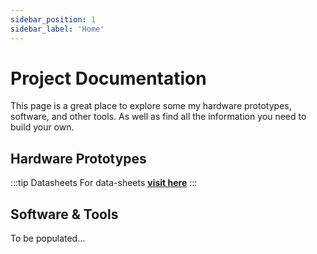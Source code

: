 ```yaml
---
sidebar_position: 1
sidebar_label: 'Home'
---
```


#  Project Documentation

This page is a great place to explore some my hardware prototypes, software, and other tools. 
As well as find all the information you need to build your own.

## Hardware Prototypes


<HardwarePrototypes/>



:::tip Datasheets 
For data-sheets [<b>visit here</b>](/docs/Hermes-rev1/overview#datasheets)
:::

## Software & Tools
To be populated...


